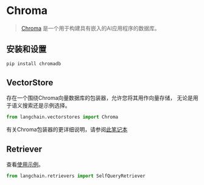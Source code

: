 # Chroma

>[Chroma](https://docs.trychroma.com/getting-started) 是一个用于构建具有嵌入的AI应用程序的数据库。

## 安装和设置

```bash
pip install chromadb
```


## VectorStore

存在一个围绕Chroma向量数据库的包装器，允许您将其用作向量存储，
无论是用于语义搜索还是示例选择。

```python
from langchain.vectorstores import Chroma
```

有关Chroma包装器的更详细说明，请参阅[此笔记本](/docs/modules/data_connection/vectorstores/integrations/chroma.html)

## Retriever

查看[使用示例](/docs/modules/data_connection/retrievers/how_to/self_query/chroma_self_query.html)。

```python
from langchain.retrievers import SelfQueryRetriever
```
